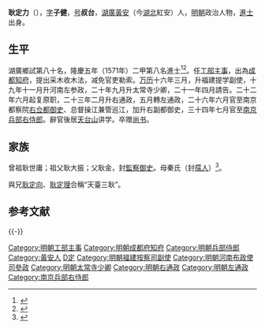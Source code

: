 {{明清人物信息框
| 姓名 = 耿定力
| 原名 =
| 圖片名稱= 
| 圖片大小 =
| 圖片說明 = 
| 最高職務 =南京兵部右侍郎
| 國家 = 大明 
| 爵位 =
| 籍貫 = [[湖廣等處承宣布政使司|湖廣]][[黃安縣|黃安]]（今[[湖北|湖北]]紅安）
| 族裔 = 
| 字號 = 字子健，號叔台
| 諡號 =
| 出生日期 = 嘉靖二十年（1541年）
| 出生地點 = [[湖廣等處承宣布政使司|湖廣]][[黃安縣|黃安]]（今[[湖北|湖北]]紅安）
| 逝世日期 = 萬曆三十五年（1607年）
| 逝世地點 = 不詳
| 墓葬 =
| 配偶 = 
| 親屬 = 曾祖耿世庸、祖父耿大振、父耿金。母秦氏<br>兄[[耿定向|耿定向]]、[[耿定理|耿定理]]
| 出身 =
* 隆慶五年辛未科進士出身
| 經歷 =
| 著作 =  
}}
'''耿定力'''（{{bd|1541年||1607年|catIdx=G耿}}），[[表字|字]]'''子健'''，[[号|号]]'''叔台'''，[[湖廣等處承宣布政使司|湖廣]][[黃安縣|黃安]]（今[[湖北|湖北]]紅安）人，[[明朝|明朝]]政治人物，[[進士|進士]]出身。

== 生平 ==
湖廣鄉試第八十名，隆慶五年（1571年）二甲第八名進士<ref>{{Cite book|title=《皇明贡举考》卷五|last=（明）[[张朝瑞|张朝瑞]]|first=|publisher=《续修四库全书》史部第828册|year=|isbn=|location=|pages=}}</ref><ref>{{Cite book|title=贡举志五种 上|last=鲁小俊，江俊伟著|first=|publisher=武汉：武汉大学出版社|year=2009|isbn=978-7-307-07043-1|location=|pages=}}</ref>。任[[工部|工部]][[主事|主事]]，出為[[成都|成都]][[知府|知府]]，提出采木收木法，减免官吏勒索。[[万历|万历]]十六年三月，升福建提学副使，十九年十一月升河南左参政，二十年九月升太常寺少卿，二十一年四月請告。二十二年六月起复原职，二十三年二月升右通政，五月轉左通政，二十六年六月官至南京都察院[[右佥都御史|右佥都御史]]、总督操江兼管巡江，加升右副都御史，三十四年七月官至[[南京六部|南京]][[兵部右侍郎|兵部右侍郎]]。辭官後居[[天台山_(浙江)|天台山]]讲学。卒赠[[尚书|尚书]]。

== 家族 ==
曾祖耿世庸；祖父耿大振；父耿金，封[[監察御史|監察御史]]。母秦氏（封[[孺人|孺人]]）<ref>{{Cite book|title=天一阁藏明代科举录选刊 登科录 点校本|last=龚延明主编|first=|publisher=宁波出版社|year=2016|isbn=978-7-5526-2320-8|location=宁波|pages=|quote=《天一閣藏明代科舉錄選刊.登科錄》之《隆慶五年辛未科登科錄》}}</ref>。

與兄[[耿定向|耿定向]]、[[耿定理|耿定理]]合稱“天臺三耿”。

==参考文献==
{{reflist}}

{{-}}
{{並稱|天臺三耿| [[耿定向|耿定向]] - [[耿定理|耿定理]] - [[耿定力|耿定力]] }}
{{隆慶五年辛未科殿試金榜}}
{{DEFAULTSORT:Geng耿}}
[[Category:明朝工部主事|Category:明朝工部主事]]
[[Category:明朝成都府知府|Category:明朝成都府知府]]
[[Category:明朝兵部侍郎|Category:明朝兵部侍郎]]
[[Category:黃安人|Category:黃安人]]
[[Category:耿姓|D定]]
[[Category:明朝福建按察司副使|Category:明朝福建按察司副使]]
[[Category:明朝河南布政使司參政|Category:明朝河南布政使司參政]]
[[Category:明朝太常寺少卿|Category:明朝太常寺少卿]]
[[Category:明朝右通政|Category:明朝右通政]]
[[Category:明朝左通政|Category:明朝左通政]]
[[Category:南京兵部右侍郎|Category:南京兵部右侍郎]]